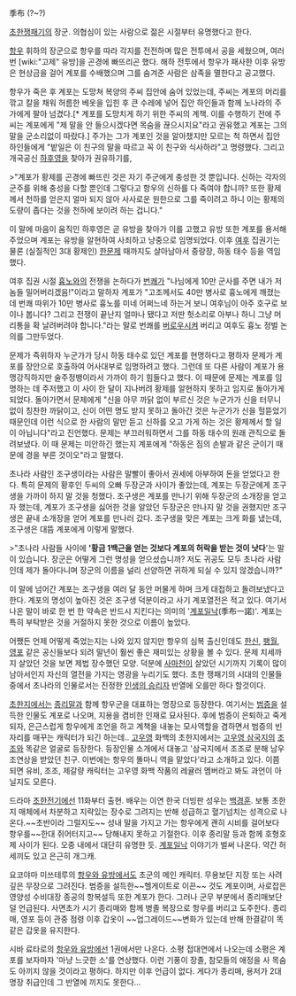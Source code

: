 季布
(?~?)

[[초]][[한]]쟁패기의 장군. 의협심이 있는 사람으로 젊은 시절부터 유명했다고 한다.

[[항우]] 휘하의 장군으로 항우를 따라 각지를 전전하며 많은 전투에서 공을 세웠으며, 여러 번 [wiki:"고제" 유방]을 곤경에 빠뜨리곤 했다. 해하 전투에서 항우가 패사한 이후 유방은 현상금을 걸어 계포를 수배했으며 그를 숨겨준 사람은 삼족을 멸한다고 공고했다.

항우가 죽은 후 계포는 도망쳐 복양의 주씨 집안에 숨어 있었는데, 주씨는 계포의 머리를 깎고 칼을 채워 허름한 베옷을 입힌 후 큰 수레에 넣어 집안 하인들과 함께 노나라의 주가에게 팔아 넘겼다.[* 계포를 도망치게 하기 위한 주씨의 계책. 이를 수행하기 전에 주씨는 계포에게 "제 말을 안 들으시겠다면 목숨을 끊으시지요"라고 권유했고 계포는 그의 말을 군소리없이 따랐다.] 주가는 그가 계포인 것을 알아챘지만 모르는 척 하면서 집안 하인들에게 "밭일은 이 친구의 말을 따르고 꼭 이 친구와 식사하라"고 명령했다. 그리고 개국공신 [[하후영]]을 찾아가 권유하기를,

>"계포가 황제를 곤경에 빠뜨린 것은 자기 주군에게 충성한 것 뿐입니다. 신하는 각자의 군주를 위해 충성을 다할 뿐인데 그렇다고 항우의 신하를 다 죽여야 합니까? 또한 황제께서 천하를 얻은지 얼마 되지 않아 사사로운 원한으로 그를 죽이려고 하니 이는 황제의 도량이 좁다는 것을 천하에 보이려 하는 겁니다."

이 말에 마음이 움직인 하후영은 곧 유방을 찾아가 이를 고했고 유방 또한 계포를 용서해 주었으며 계포는 유방을 알현하여 사죄하고 낭중으로 임명되었다. 이후 [[여후]] 집권기는 물론 (실질적인 3대 황제인) [[한문제]] 때까지도 살아남아서 중랑장, 하동 태수 등을 역임했다.

여후 집권 시절 [[흉노]]와의 전쟁을 논하다가 [[번쾌]]가 "나님에게 10만 군사를 주면 내가 저놈들 밀어버리겠음!"이라고 말하자 계포가 "고조께서도 40만 병사로 흉노에게 깨졌는데 번쾌 따위가 10만 병사로 흉노를 미네 어쩌느네 하는거 보니 여후님이 아주 호구로 보이나 봅니다? 그리고 전쟁이 끝난지 얼마나 됐다고 저딴 헛소리로 아부나 하니 그냥 머리통을 확 날려버려야 합니다."라는 말로 번쾌를 [[버로우]]시켜 버리고 여후도 흉노 정벌 논의를 그만두었다.

문제가 즉위하자 누군가가 당시 하동 태수로 있던 계포를 현명하다고 평하자 문제가 계포를 장안으로 호출하여 어사대부로 임명하려고 했다. 그런데 또 다른 사람이 계포가 용맹강직하지만 술주정뱅이라서 가까이 하기 힘들다고 했다. 이 때문에 문제는 계포를 임명하는 데 주저했고 이 사이 한 달이 지나버려 황제를 알현하지 못하고 임지로 돌아가게 되었다. 돌아가면서 문제에게 "신을 아무 까닭 없이 부르신 것은 누군가가 신을 터무니없이 칭찬한 까닭이고, 신이 어떤 명도 받지 못하고 돌아간 것은 누군가가 신을 헐뜯었기 때문인데 이런 식으로 한 사람의 말만 듣고 신하를 오고 가게 하는 것은 황제께서 할 일이 아닙니다"라고 진언했다. 문제는 부끄러워하면서 그를 하동 태수의 원래 관직으로 돌려보냈다. 이 때 문제는 미안하긴 했는지 계포에게 "하동은 짐의 손발과 같은 군이기 때문에 경을 부른 것이오"라고 말했다.

초나라 사람인 조구생이라는 사람은 말빨이 좋아서 권세에 아부하여 돈을 얻었다고 한다. 특히 문제의 황후인 두씨의 오빠 두장군과 사이가 좋았는데, 계포는 두장군에게 조구생을 가까이 하지 말 것을 청했다. 조구생은 계포를 만나기 위해 두장군의 소개장을 얻고자 했는데, 계포가 조구생을 싫어한 것을 알았던 두장군은 만나지 말 것을 권했지만 조구생은 끝내 소개장을 얻어 계포를 만나러 갔다. 조구생을 맞은 계포는 크게 화를 냈는데, 조구생은 대뜸 계포에게 이렇게 말했다.

>"초나라 사람들 사이에 ''''황금 1백근을 얻는 것보다 계포의 허락을 받는 것이 낫다''''는 말이 있습니다. 장군은 어떻게 그런 명성을 얻으셨습니까? 저도 귀공도 모두 초나라 사람인데 제가 돌아다니며 장군의 이름을 널리 선양하면 귀하게 되실 수 있지 않겠습니까?"

이 말에 넘어간 계포는 조구생을 여러 달 동안 머물게 하며 크게 대접하고 돌려보냈다고 한다. 계포의 명성이 높아진 것은 조구생 덕분이라고 사기 계포열전은 적고 있다. 여기서 나온 말이 바로 한 번 한 약속은 반드시 지킨다는 의미의 '[[계포일낙]](季布一諾)'. 계포는 특히 부탁받은 것을 거절하지 못한 것으로 이름이 높았다.

어쨌든 언제 어떻게 죽었는지는 나와 있지 않지만 항우의 심복 출신인데도 [[한신]], [[팽월]], [[영포]] 같은 공신들보다 되려 말년이 훨씬 좋은 재미있는 상황을 볼 수 있다. 문제 치세까지 살았던 것을 보면 제법 장수했던 모양. 덕분에 [[사마천]]이 살았던 시기까지 기록이 많이 남아서인지 자신의 열전을 가지는 영광을 누리기도 했다. 초한 쟁패기의 시대의 인물들 중에서 초나라의 인물로서는 진정한 [[인생의 승리자]] 반열에 오를만 하다 할것이다. 

[[초한지]]에서는 [[종리말]]과 함께 항우군을 대표하는 명장으로 등장한다. 여기서는 [[범증]]을 설득한 인물도 계포로 나오며, 지용을 겸비한 인재로 묘사된다. 후에 범증이 은퇴하고 죽게 되자, 은근스럽게 항우에게 조언을 하고 계책을 내놓는 모사역할을 겸하면서 범증의 빈 자리를 매꾸는 캐릭터가 되긴 하는데.. [[고우영]] 화백의 초한지에서는 [[고우영 삼국지]]의 [[조조#s-1|조조]]와 똑같은 얼굴로 등장한다. 등장인물 소개에서 대놓고 '삼국지에서 조조로 분해 남우조연상을 받았던 친구. 이번에는 항우의 똘마니 역을 맡았다'라고 소개하고 있다. 이쯤 되면 유비, 조조, 제갈량 캐릭터는 고우영 화백 작품의 레귤러 멤버라고 봐도 과언이 아닐지도 모른다. 

드라마 [[초한전기]]에선 11화부터 출현. 배우는 이연 한국 더빙판 성우는 [[백경훈]]. 보통 초한지 매체에서 차분하고 지략있는 장수로 그려지는 반해 성급하고 혈기넘치는 성격으로 나온다.~~초반이라 그럴지도~~ 성내 말을 가지고 가는 항우에게 괜히 시비를 걸어보다 항우를~~한대 쥐어터지고~~ 당해내지 못하고 기절한다. 이후 종리말 등과 함께 호형호제 사이가 된다. 오중 내에서 대단히 유명한 듯. [[계포일낙]] 이야기가 벌써 나온다. 약간 허세끼도 있고 은근히 개그캐.  

요코야마 미쓰테루의 [[항우와 유방]]에서도 초군의 메인 캐릭터. 무용보단 지장 또는 사려깊은 무장으로 그려진다. 범증을 설득한~~헬게이트로 이끈~~ 것도 계포이며, 사로잡은 영양성 수비대장 종공의 항복설득 또한 계포가 한다. 그러나 군무 부분에서 종리매보단 덜 언급된다. 사면초가 시기 종리매와 함께 병졸 복장으로 항우를 버리고 도주한다.
종리매, 영포 등이 관중 점령 이후 갑옷이 ~~업그레이드~~변화가 있는데 반해 한결같이 똑같은 갑옷을 유지한다.
 
시바 료타로의 [[항우와 유방]]에선 1권에서만 나온다. 소평 접대연에서 나오는데 소평은 계포를 보자마자 '마냥 느긋한 소'를 연상했다. 이런 기풍이 장졸, 참모들의 애정을 사 목숨도 아끼지 않을 것이라고 평하다. 하지만 이후 언급이 없다. 게다가 종리매, 용저가 2대 명장 취급인데 그 반열에 끼지도 못한다...

